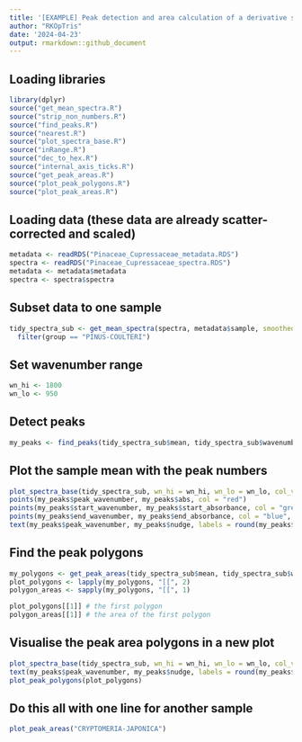 ```yaml
---
title: '[EXAMPLE] Peak detection and area calculation of a derivative spectrum'
author: "RKOpTris"
date: '2024-04-23'
output: rmarkdown::github_document
---
```


## Loading libraries
```r
library(dplyr)
source("get_mean_spectra.R")
source("strip_non_numbers.R")
source("find_peaks.R")
source("nearest.R")
source("plot_spectra_base.R")
source("inRange.R")
source("dec_to_hex.R")
source("internal_axis_ticks.R")
source("get_peak_areas.R")
source("plot_peak_polygons.R")
source("plot_peak_areas.R")
```

## Loading data (these data are already scatter-corrected and scaled)
```r
metadata <- readRDS("Pinaceae_Cupressaceae_metadata.RDS")
spectra <- readRDS("Pinaceae_Cupressaceae_spectra.RDS")
metadata <- metadata$metadata
spectra <- spectra$spectra
```

## Subset data to one sample
```r
tidy_spectra_sub <- get_mean_spectra(spectra, metadata$sample, smoothed_derivative = T, w = 7) %>% 
  filter(group == "PINUS-COULTERI")
```

## Set wavenumber range
```r
wn_hi <- 1800
wn_lo <- 950
```

## Detect peaks
```r
my_peaks <- find_peaks(tidy_spectra_sub$mean, tidy_spectra_sub$wavenumber, wn_hi = wn_hi, wn_lo = wn_lo, ndowns = 3, type = "trough")
```

## Plot the sample mean with the peak numbers
```r
plot_spectra_base(tidy_spectra_sub, wn_hi = wn_hi, wn_lo = wn_lo, col_vector = "#000000", point_size = 0.5)
points(my_peaks$peak_wavenumber, my_peaks$abs, col = "red")
points(my_peaks$start_wavenumber, my_peaks$start_absorbance, col = "green", pch = 3)
points(my_peaks$end_wavenumber, my_peaks$end_absorbance, col = "blue", pch = 4)
text(my_peaks$peak_wavenumber, my_peaks$nudge, labels = round(my_peaks$peak_wavenumber, 0), cex = 0.5)
```

## Find the peak polygons
```r
my_polygons <- get_peak_areas(tidy_spectra_sub$mean, tidy_spectra_sub$wavenumber, my_peaks)
plot_polygons <- lapply(my_polygons, "[[", 2)
polygon_areas <- sapply(my_polygons, "[[", 1)

plot_polygons[[1]] # the first polygon
polygon_areas[[1]] # the area of the first polygon
```

## Visualise the peak area polygons in a new plot
```r
plot_spectra_base(tidy_spectra_sub, wn_hi = wn_hi, wn_lo = wn_lo, col_vector = "#000000", point_size = 0.5)
text(my_peaks$peak_wavenumber, my_peaks$nudge, labels = round(my_peaks$peak_wavenumber, 0), cex = 0.5)
plot_peak_polygons(plot_polygons)
```

## Do this all with one line for another sample
```r
plot_peak_areas("CRYPTOMERIA-JAPONICA")
```
